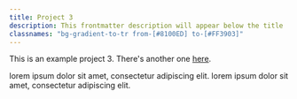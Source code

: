 ```yaml
---
title: Project 3
description: This frontmatter description will appear below the title
classnames: "bg-gradient-to-tr from-[#8100ED] to-[#FF3903]"
---
```


This is an example project 3. There's another one [here](/projects/project-4).

lorem ipsum dolor sit amet, consectetur adipiscing elit.
lorem ipsum dolor sit amet, consectetur adipiscing elit.
